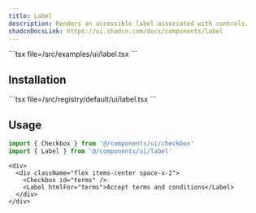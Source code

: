 ```yaml
---
title: Label
description: Renders an accessible label associated with controls.
shadcnDocsLink: https://ui.shadcn.com/docs/components/label
---
```


<ComponentPreview component="label">
  ```tsx file=<rootDir>/src/examples/ui/label.tsx
  ```
</ComponentPreview>

## Installation

<Installation component="label">
  ```tsx file=<rootDir>/src/registry/default/ui/label.tsx
  ```
</Installation>

## Usage

```ts
import { Checkbox } from '@/components/ui/checkbox'
import { Label } from '@/components/ui/label'
```

```tsx
<div>
  <div className="flex items-center space-x-2">
    <Checkbox id="terms" />
    <Label htmlFor="terms">Accept terms and conditions</Label>
  </div>
</div>
```